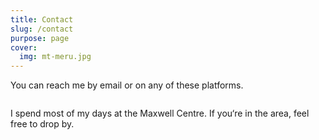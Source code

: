 ```yaml
---
title: Contact
slug: /contact
purpose: page
cover:
  img: mt-meru.jpg
---
```



You can reach me by email or on any of these platforms.

<div style="display: grid; grid-gap: 2em; grid-auto-flow: column; margin: 1em auto;">
  <a href="https://github.com/janosh" title="Github">
    <Github size="2.5em" />
  </a>
  <a href="https://linkedin.com/in/janosh-riebesell" title="LinkedIn">
    <LinkedinIn size="2.5em" />
  </a>
  <a href="mailto:janosh.riebesell@gmail.com" title="Email">
    <Email size="2.5em" />
  </a>
</div>

I spend most of my days at the Maxwell Centre. If you‘re in the area, feel free to drop by.

<MapEmbed place="Maxwell+Centre,Cambridge,UK" title="Contact Map" />
